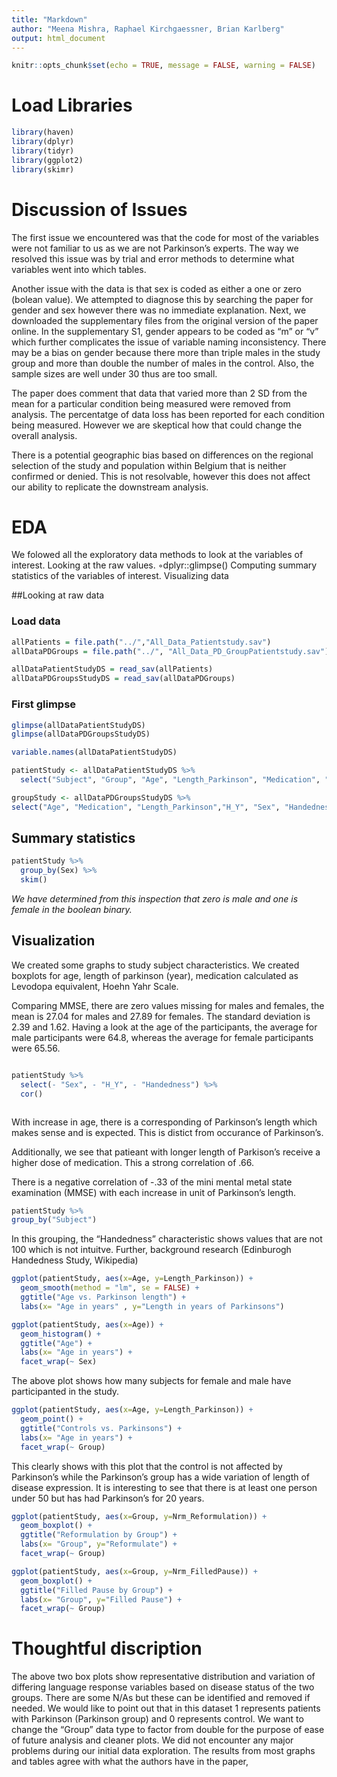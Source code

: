 ```yaml
---
title: "Markdown"
author: "Meena Mishra, Raphael Kirchgaessner, Brian Karlberg"
output: html_document
---
```


```r
knitr::opts_chunk$set(echo = TRUE, message = FALSE, warning = FALSE)
```

# Load Libraries
```r
library(haven)
library(dplyr)
library(tidyr)
library(ggplot2)
library(skimr)
```
 
# Discussion of Issues

The first issue we encountered was that the code for most of the variables were not familiar to us as we are not Parkinson's experts. The way we resolved this issue was by trial and error methods to determine what variables went into which tables.

Another issue with the data is that sex is coded as either a one or zero (bolean value). We attempted to diagnose this by searching the paper for gender and sex however there was no immediate explanation. Next, we downloaded the supplementary files from the original version of the paper online. In the supplementary S1, gender appears to be coded as "m" or "v" which further complicates the issue of variable naming inconsistency. There may be a bias on gender because there more than triple males in the study group and more than double the number of males in the control. Also, the sample sizes are well under 30 thus are too small.

The paper does comment that data that varied more than 2 SD from the mean for a particular condition being measured were removed from analysis. The percentatge of data loss has been reported for each condition being measured. However we are skeptical how that could change the overall analysis.

There is a potential geographic bias based on differences on the regional selection of the study and population within Belgium that is neither confirmed or denied. This is not resolvable, however this does not affect our ability to replicate the downstream analysis.

# EDA 

We folowed all the exploratory data methods to look at the variables of interest. 
Looking at the raw values. ◦dplyr::glimpse()
Computing summary statistics of the variables of interest. 
Visualizing data

##Looking at raw data

### Load data
```r

allPatients = file.path("../","All_Data_Patientstudy.sav")
allDataPDGroups = file.path("../", "All_Data_PD_GroupPatientstudy.sav")

allDataPatientStudyDS = read_sav(allPatients)
allDataPDGroupsStudyDS = read_sav(allDataPDGroups)

```


### First glimpse
```r
glimpse(allDataPatientStudyDS)
glimpse(allDataPDGroupsStudyDS)
```
```r
variable.names(allDataPatientStudyDS)
```

```r

patientStudy <- allDataPatientStudyDS %>%
  select("Subject", "Group", "Age", "Length_Parkinson", "Medication", "H_Y","Sex", "Handedness", "MMSE","RAVEN", "Phonologic_Fluency", "Semantic_Fluency", "BNT", "SyllSec_Norm", "SyllSec_Ruis", "NPro_Dur_Norm", "NPro_Dur_Ruis", "Nrm_Reformulation", "Nrm_FilledPause", "Nrm_Repetition", "DisfluenciesNorm", "Nois_Reformulation", "Nois_FilledPause", "Nois_Repetition", "DisfluenciesNoise", "Nrm_Sem_Unrep", "Nrm_Sem_Rep", "SemErrors_Norm", "Nrm_Phon_Unrep", "Nrm_Phon_Rep", "PhonErrors_Norm", "Nrm_Gram_Unrep", "Nrm_Gram_Rep", "GramErrors_Norm", "Norm_ErrorsUnrepaired", "Norm_ErrorsRepaired", "TotalErrorsNorm_N", "Nois_Sem_Unrep", "Nois_Sem_Rep", "SemErrors_Noise", "Nois_Phon_Unrep", "Nois_Phon_Rep", "PhonErrors_Nois", "Nois_Gram_Unrep", "Nois_Gram_Rep", "GramErrors_Nois", "Noise_ErrorsUnrepaired", "Noise_ErrorsRepaired", "TotalErrorsNois_N", "Norm_ErrorsRepaired_ExDisf", "TotalErrorsNormal_exDisf", "Noise_ErrorsRepaired_ExDisf", "TotalErrorsNoise_exDisf")

groupStudy <- allDataPDGroupsStudyDS %>%
select("Age", "Medication", "Length_Parkinson","H_Y", "Sex", "Handedness", "MMSE", "RAVEN", "Phonologic_Fluency", "BNT", "SyllSec_Norm", "SyllSec_Ruis", "NPro_Dur_Norm", "NPro_Dur_Ruis", "Nrm_Reformulation", "Nrm_FilledPause", "Nrm_Repetition", "DisfluenciesNorm", "Nois_Reformulation", "Nois_FilledPause", "Nois_Repetition", "DisfluenciesNoise", "Nrm_Sem_Unrep", "Nrm_Sem_Rep", "SemErrors_Norm", "Nrm_Phon_Unrep", "Nrm_Phon_Rep", "PhonErrors_Norm", "Nrm_Gram_Unrep", "Nrm_Gram_Rep", "GramErrors_Norm", "Norm_ErrorsUnrepaired", "Norm_ErrorsRepaired", "TotalErrorsNorm_N", "Nois_Sem_Unrep", "Nois_Sem_Rep", "SemErrors_Noise", "Nois_Phon_Unrep", "Nois_Phon_Rep", "PhonErrors_Nois", "Nois_Gram_Unrep", "Nois_Gram_Rep", "GramErrors_Nois", "Noise_ErrorsUnrepaired", "Noise_ErrorsRepaired", "TotalErrorsNois_N", "Norm_ErrorsRepaired_ExDisf", "TotalErrorsNormal_exDisf", "Noise_ErrorsRepaired_ExDisf", "TotalErrorsNoise_exDisf")
```

## Summary statistics
```r
patientStudy %>%
  group_by(Sex) %>%
  skim()
```

_We have determined from this inspection that zero is male and one is female in the boolean binary._

## Visualization
We created some graphs to study subject characteristics. We created boxplots for age, length of parkinson (year), medication calculated as Levodopa equivalent, Hoehn Yahr Scale. 

Comparing MMSE, there are zero values missing for males and females, the mean is 27.04 for males and 27.89 for females. The standard deviation is 2.39 and 1.62. 
Having a look at the age of the participants, the average for male participants were 64.8, whereas the average for female participants were 65.56.

```r

```


```r
patientStudy %>%
  select(- "Sex", - "H_Y", - "Handedness") %>% 
  cor()
```

```r

```

With increase in age, there is a corresponding of Parkinson's length which makes sense and is expected. This is distict from occurance of Parkinson's.

Additionally, we see that patieant with longer length of Parkison's receive a higher dose of medication. This  a strong correlation of .66.

There is a negative correlation of -.33 of the mini mental metal state examination (MMSE) with each increase in unit of Parkinson's length.



```r
patientStudy %>%
group_by("Subject")
```

In this grouping, the "Handedness" characteristic shows values that are not 100 which is not intuitve. Further, background research (Edinburogh Handedness Study, Wikipedia)


```r
ggplot(patientStudy, aes(x=Age, y=Length_Parkinson)) +
  geom_smooth(method = "lm", se = FALSE) +
  ggtitle("Age vs. Parkinson length") +
  labs(x= "Age in years" , y="Length in years of Parkinsons")
```

```r
ggplot(patientStudy, aes(x=Age)) +
  geom_histogram() +
  ggtitle("Age") +
  labs(x= "Age in years") +
  facet_wrap(~ Sex)
```
The above plot shows how many subjects for female and male have participanted in the study.

```r
ggplot(patientStudy, aes(x=Age, y=Length_Parkinson)) +
  geom_point() +
  ggtitle("Controls vs. Parkinsons") +
  labs(x= "Age in years") +
  facet_wrap(~ Group)
```

This clearly shows with this plot that the control is not affected by Parkinson's while the Parkinson's group has a wide variation of length of disease expression. It is interesting to see that there is at least one person under 50 but has had Parkinson's for 20 years.

```r
ggplot(patientStudy, aes(x=Group, y=Nrm_Reformulation)) +
  geom_boxplot() +
  ggtitle("Reformulation by Group") +
  labs(x= "Group", y="Reformulate") +
  facet_wrap(~ Group)
```

```r
ggplot(patientStudy, aes(x=Group, y=Nrm_FilledPause)) +
  geom_boxplot() +
  ggtitle("Filled Pause by Group") +
  labs(x= "Group", y="Filled Pause") +
  facet_wrap(~ Group)
```

# Thoughtful discription
The above two box plots show representative distribution and variation of differing language response variables based on disease status of the two groups. There are some N/As but these can be identified and removed if needed. We would like to point out that in this dataset 1 represents patients with Parkinson (Parkinson group) and 0 represents control. We want to change the "Group" data type to factor from double for the purpose of ease of future analysis and cleaner plots. We did not encounter any major problems during our initial data exploration. The results from most graphs and tables agree with what the authors have in the paper, 

